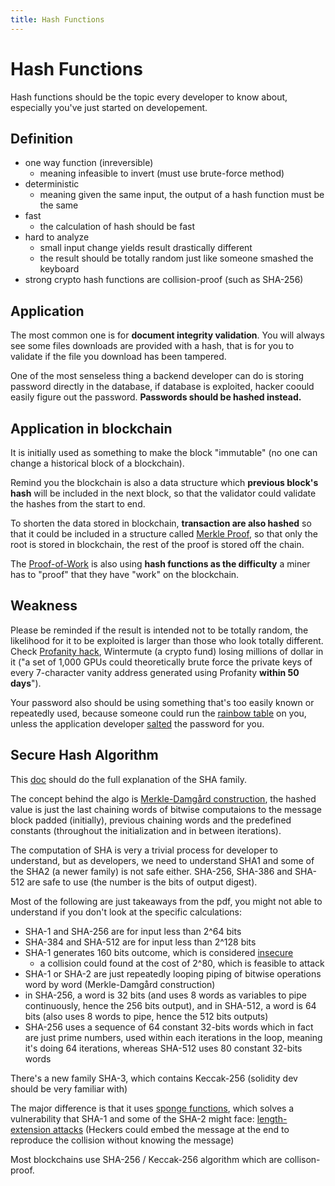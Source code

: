 ```yaml
---
title: Hash Functions
---
```


# Hash Functions

Hash functions should be the topic every developer to know about, especially
you've just started on developement.

## Definition

- one way function (inreversible)
  - meaning infeasible to invert (must use brute-force method)
- deterministic
  - meaning given the same input, the output of a hash function must be the same
- fast
  - the calculation of hash should be fast
- hard to analyze
  - small input change yields result drastically different
  - the result should be totally random just like someone smashed the keyboard
- strong crypto hash functions are collision-proof (such as SHA-256)

## Application

The most common one is for **document integrity validation**. You will always
see some files downloads are provided with a hash, that is for you to validate
if the file you download has been tampered.

One of the most senseless thing a backend developer can do is storing password
directly in the database, if database is exploited, hacker coould easily figure
out the password. **Passwords should be hashed instead.**

## Application in blockchain

It is initially used as something to make the block "immutable" (no one can
change a historical block of a blockchain).

Remind you the blockchain is also a data structure which **previous block's
hash** will be included in the next block, so that the validator could validate
the hashes from the start to end.

To shorten the data stored in blockchain, **transaction are also hashed** so
that it could be included in a structure called
[Merkle Proof](https://ethereum.org/en/developers/tutorials/merkle-proofs-for-offline-data-integrity/),
so that only the root is stored in blockchain, the rest of the proof is stored
off the chain.

The
[Proof-of-Work](https://ethereum.org/en/developers/docs/consensus-mechanisms/pow/)
is also using **hash functions as the difficulty** a miner has to "proof" that
they have "work" on the blockchain.

## Weakness

Please be reminded if the result is intended not to be totally random, the
likelihood for it to be exploited is larger than those who look totally
different. Check
[Profanity hack](https://halborn.com/explained-the-profanity-address-generator-hack-september-2022/),
Wintermute (a crypto fund) losing millions of dollar in it ("a set of 1,000 GPUs
could theoretically brute force the private keys of every 7-character vanity
address generated using Profanity **within 50 days**").

Your password also should be using something that's too easily known or
repeatedly used, because someone could run the
[rainbow table](https://www.geeksforgeeks.org/understanding-rainbow-table-attack/)
on you, unless the application developer
[salted](https://auth0.com/blog/adding-salt-to-hashing-a-better-way-to-store-passwords/)
the password for you.

## Secure Hash Algorithm

This
[doc](https://csrc.nist.gov/csrc/media/publications/fips/180/2/archive/2002-08-01/documents/fips180-2.pdf)
should do the full explanation of the SHA family.

The concept behind the algo is
[Merkle-Damgård construction](https://en.wikipedia.org/wiki/Merkle%E2%80%93Damg%C3%A5rd_construction),
the hashed value is just the last chaining words of bitwise computaions to the
message block padded (initially), previous chaining words and the predefined
constants (throughout the initialization and in between iterations).

The computation of SHA is very a trivial process for developer to understand,
but as developers, we need to understand SHA1 and some of the SHA2 (a newer
family) is not safe either. SHA-256, SHA-386 and SHA-512 are safe to use (the
number is the bits of output digest).

Most of the following are just takeaways from the pdf, you might not able to
understand if you don't look at the specific calculations:

- SHA-1 and SHA-256 are for input less than 2^64 bits
- SHA-384 and SHA-512 are for input less than 2^128 bits
- SHA-1 generates 160 bits outcome, which is considered
  [insecure](https://crypto.stackexchange.com/questions/48289/how-secure-is-sha1-what-are-the-chances-of-a-real-exploit)
  - a collision could found at the cost of 2^80, which is feasible to attack
- SHA-1 or SHA-2 are just repeatedly looping piping of bitwise operations word
  by word (Merkle-Damgård construction)
- in SHA-256, a word is 32 bits (and uses 8 words as variables to pipe
  continuously, hence the 256 bits output), and in SHA-512, a word is 64 bits
  (also uses 8 words to pipe, hence the 512 bits outputs)
- SHA-256 uses a sequence of 64 constant 32-bits words which in fact are just
  prime numbers, used within each iterations in the loop, meaning it's doing 64
  iterations, whereas SHA-512 uses 80 constant 32-bits words

There's a new family SHA-3, which contains Keccak-256 (solidity dev should be
very familiar with)

The major difference is that it uses
[sponge functions](https://keccak.team/sponge_duplex.html), which solves a
vulnerability that SHA-1 and some of the SHA-2 might face:
[length-extension attacks](https://crypto.stackexchange.com/questions/3978/understanding-the-length-extension-attack)
(Heckers could embed the message at the end to reproduce the collision without
knowing the message)

Most blockchains use SHA-256 / Keccak-256 algorithm which are collison-proof.
